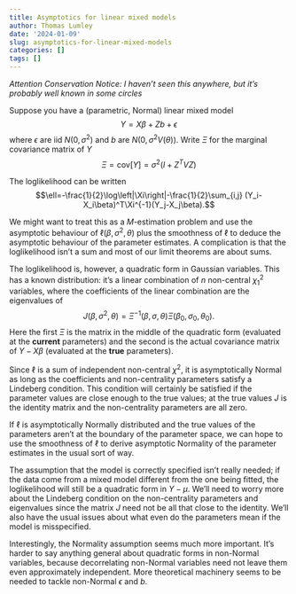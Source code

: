 ```yaml
---
title: Asymptotics for linear mixed models
author: Thomas Lumley
date: '2024-01-09'
slug: asymptotics-for-linear-mixed-models
categories: []
tags: []
---
```


*Attention Conservation Notice: I haven't seen this anywhere, but it's probably well known in some circles*

Suppose you have a (parametric, Normal) linear mixed model
$$Y=X\beta+Zb+\epsilon$$
where $\epsilon$ are iid $N(0,\sigma^2)$ and $b$ are $N(0, \sigma^2V(\theta))$.  Write $\Xi$ for the marginal covariance matrix of $Y$
$$\Xi = \mathrm{cov}[Y]=\sigma^2(I+Z^TVZ)$$

The loglikelihood can be written
$$\ell=-\frac{1}{2}\log\left|\Xi\right|-\frac{1}{2}\sum_{i,j} (Y_i-X_i\beta)^T\Xi^{-1}(Y_j-X_j\beta).$$

We might want to treat this as a $M$-estimation problem and use the asymptotic behaviour of $\ell(\beta,\sigma^2,\theta)$ plus the smoothness of $\ell$ to deduce the asymptotic behaviour of the parameter estimates.   A complication is that the loglikelihood isn't a sum and most of our limit theorems are about sums.

The loglikelihood is, however, a quadratic form in Gaussian variables. This has a known distribution: it's a linear combination of $n$ non-central $\chi^2_1$ variables, where the coefficients of the linear combination are the eigenvalues of $$J(\beta,\sigma^2,\theta)=\Xi^{-1}(\beta,\sigma,\theta)\Xi(\beta_0,\sigma_0,\theta_0).$$ Here the first $\Xi$ is the matrix in the middle of the quadratic form (evaluated at the **current** parameters) and the second is the actual covariance matrix of $Y-X\beta$ (evaluated at the **true** parameters).

Since $\ell$ is a sum of independent non-central $\chi^2$, it is asymptotically Normal as long as the coefficients and non-centrality parameters satisfy a Lindeberg condition. This condition will certainly be satisfied if the parameter values are close enough to the true values; at the true values $J$ is the identity matrix and the non-centrality parameters are all zero.

If $\ell$ is asymptotically Normally distributed and the true values of the parameters aren't at the boundary of the parameter space, we can hope to use the smoothness of $\ell$ to derive asymptotic Normality of the parameter estimates in the usual sort of way.

The assumption that the model is correctly specified isn't really needed; if the data come from a mixed model different from the one being fitted, the loglikelihood will still be a quadratic form in $Y-\mu$. We'll need to worry more about the Lindeberg condition on the non-centrality parameters and eigenvalues since the matrix $J$ need not be all that close to the identity. We'll also have the usual issues about what even do the parameters mean if the model is misspecified. 

Interestingly, the Normality assumption seems much more important.  It's harder to say anything general about quadratic forms in non-Normal variables, because decorrelating non-Normal variables need not leave them even approximately independent. More theoretical machinery seems to be needed to tackle non-Normal $\epsilon$ and $b$.  